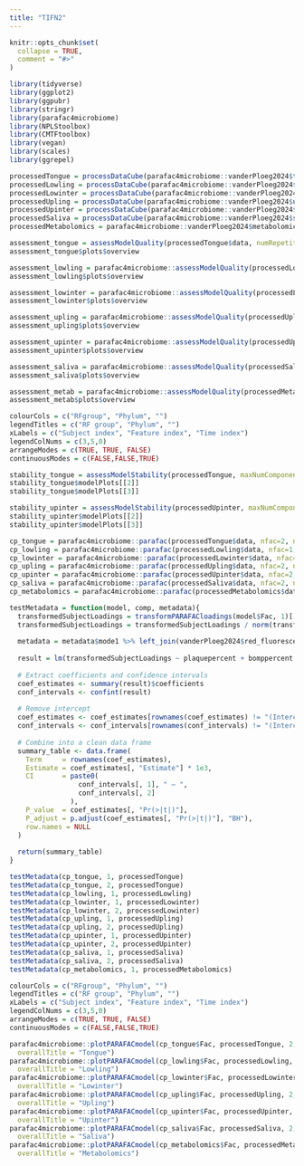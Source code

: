 ```yaml
---
title: "TIFN2"
---
```


```r
knitr::opts_chunk$set(
  collapse = TRUE,
  comment = "#>"
)
```

```r
library(tidyverse)
library(ggplot2)
library(ggpubr)
library(stringr)
library(parafac4microbiome)
library(NPLStoolbox)
library(CMTFtoolbox)
library(vegan)
library(scales)
library(ggrepel)
```

```r
processedTongue = processDataCube(parafac4microbiome::vanderPloeg2024$tongue, sparsityThreshold=0.50, considerGroups=TRUE, groupVariable="RFgroup", CLR=TRUE, centerMode=1, scaleMode=2)
processedLowling = processDataCube(parafac4microbiome::vanderPloeg2024$lower_jaw_lingual, sparsityThreshold=0.50, considerGroups=TRUE, groupVariable="RFgroup", CLR=TRUE, centerMode=1, scaleMode=2)
processedLowinter = processDataCube(parafac4microbiome::vanderPloeg2024$lower_jaw_interproximal, sparsityThreshold=0.50, considerGroups=TRUE, groupVariable="RFgroup", CLR=TRUE, centerMode=1, scaleMode=2)
processedUpling = processDataCube(parafac4microbiome::vanderPloeg2024$upper_jaw_lingual, sparsityThreshold=0.50, considerGroups=TRUE, groupVariable="RFgroup", CLR=TRUE, centerMode=1, scaleMode=2)
processedUpinter = processDataCube(parafac4microbiome::vanderPloeg2024$upper_jaw_interproximal, sparsityThreshold=0.50, considerGroups=TRUE, groupVariable="RFgroup", CLR=TRUE, centerMode=1, scaleMode=2)
processedSaliva = processDataCube(parafac4microbiome::vanderPloeg2024$saliva, sparsityThreshold=0.50, considerGroups=TRUE, groupVariable="RFgroup", CLR=TRUE, centerMode=1, scaleMode=2)
processedMetabolomics = parafac4microbiome::vanderPloeg2024$metabolomics
```

```r
assessment_tongue = assessModelQuality(processedTongue$data, numRepetitions=10, numCores=10)
assessment_tongue$plots$overview

assessment_lowling = parafac4microbiome::assessModelQuality(processedLowling$data, numRepetitions=10, numCores=10)
assessment_lowling$plots$overview

assessment_lowinter = parafac4microbiome::assessModelQuality(processedLowinter$data, numRepetitions=10, numCores=10)
assessment_lowinter$plots$overview

assessment_upling = parafac4microbiome::assessModelQuality(processedUpling$data, numRepetitions=10, numCores=10)
assessment_upling$plots$overview

assessment_upinter = parafac4microbiome::assessModelQuality(processedUpinter$data, numRepetitions=10, numCores=10)
assessment_upinter$plots$overview

assessment_saliva = parafac4microbiome::assessModelQuality(processedSaliva$data, numRepetitions=10, numCores=10)
assessment_saliva$plots$overview

assessment_metab = parafac4microbiome::assessModelQuality(processedMetabolomics$data, numRepetitions=10, numCores=10)
assessment_metab$plots$overview
```

```r
colourCols = c("RFgroup", "Phylum", "")
legendTitles = c("RF group", "Phylum", "")
xLabels = c("Subject index", "Feature index", "Time index")
legendColNums = c(3,5,0)
arrangeModes = c(TRUE, TRUE, FALSE)
continuousModes = c(FALSE,FALSE,TRUE)

stability_tongue = assessModelStability(processedTongue, maxNumComponents=3, numFolds=10, colourCols=colourCols, legendTitles=legendTitles, xLabels = xLabels, legendColNums=legendColNums, arrangeModes=arrangeModes, numCores=parallel::detectCores())
stability_tongue$modelPlots[[2]]
stability_tongue$modelPlots[[3]]

stability_upinter = assessModelStability(processedUpinter, maxNumComponents=3, numFolds=10, colourCols=colourCols, legendTitles=legendTitles, xLabels = xLabels, legendColNums=legendColNums, arrangeModes=arrangeModes, numCores=parallel::detectCores())
stability_upinter$modelPlots[[2]]
stability_upinter$modelPlots[[3]]
```

```r
cp_tongue = parafac4microbiome::parafac(processedTongue$data, nfac=2, nstart=100)
cp_lowling = parafac4microbiome::parafac(processedLowling$data, nfac=1, nstart=100)
cp_lowinter = parafac4microbiome::parafac(processedLowinter$data, nfac=2, nstart=100)
cp_upling = parafac4microbiome::parafac(processedUpling$data, nfac=2, nstart=100)
cp_upinter = parafac4microbiome::parafac(processedUpinter$data, nfac=2, nstart=100)
cp_saliva = parafac4microbiome::parafac(processedSaliva$data, nfac=2, nstart=100)
cp_metabolomics = parafac4microbiome::parafac(processedMetabolomics$data, nfac=1, nstart=100)
```

```r
testMetadata = function(model, comp, metadata){
  transformedSubjectLoadings = transformPARAFACloadings(model$Fac, 1)[,comp]
  transformedSubjectLoadings = transformedSubjectLoadings / norm(transformedSubjectLoadings, "2")
  
  metadata = metadata$mode1 %>% left_join(vanderPloeg2024$red_fluorescence %>% select(subject,day,Area_delta_R30,plaquepercent,bomppercent) %>% filter(day==14), by="subject")
  
  result = lm(transformedSubjectLoadings ~ plaquepercent + bomppercent + Area_delta_R30 + gender + age, data=metadata)
  
  # Extract coefficients and confidence intervals
  coef_estimates <- summary(result)$coefficients
  conf_intervals <- confint(result)
  
  # Remove intercept
  coef_estimates <- coef_estimates[rownames(coef_estimates) != "(Intercept)", ]
  conf_intervals <- conf_intervals[rownames(conf_intervals) != "(Intercept)", ]
  
  # Combine into a clean data frame
  summary_table <- data.frame(
    Term     = rownames(coef_estimates),
    Estimate = coef_estimates[, "Estimate"] * 1e3,
    CI       = paste0(
                 conf_intervals[, 1], " – ",
                 conf_intervals[, 2]
               ),
    P_value  = coef_estimates[, "Pr(>|t|)"],
    P_adjust = p.adjust(coef_estimates[, "Pr(>|t|)"], "BH"),
    row.names = NULL
  )
  
  return(summary_table)
}

testMetadata(cp_tongue, 1, processedTongue)
testMetadata(cp_tongue, 2, processedTongue)
testMetadata(cp_lowling, 1, processedLowling)
testMetadata(cp_lowinter, 1, processedLowinter)
testMetadata(cp_lowinter, 2, processedLowinter)
testMetadata(cp_upling, 1, processedUpling)
testMetadata(cp_upling, 2, processedUpling)
testMetadata(cp_upinter, 1, processedUpinter)
testMetadata(cp_upinter, 2, processedUpinter)
testMetadata(cp_saliva, 1, processedSaliva)
testMetadata(cp_saliva, 2, processedSaliva)
testMetadata(cp_metabolomics, 1, processedMetabolomics)
```

```r
colourCols = c("RFgroup", "Phylum", "")
legendTitles = c("RF group", "Phylum", "")
xLabels = c("Subject index", "Feature index", "Time index")
legendColNums = c(3,5,0)
arrangeModes = c(TRUE, TRUE, FALSE)
continuousModes = c(FALSE,FALSE,TRUE)

parafac4microbiome::plotPARAFACmodel(cp_tongue$Fac, processedTongue, 2, colourCols, legendTitles, xLabels, legendColNums, arrangeModes, continuousModes,
  overallTitle = "Tongue")
parafac4microbiome::plotPARAFACmodel(cp_lowling$Fac, processedLowling, 1, colourCols, legendTitles, xLabels, legendColNums, arrangeModes, continuousModes,
  overallTitle = "Lowling")
parafac4microbiome::plotPARAFACmodel(cp_lowinter$Fac, processedLowinter, 2, colourCols, legendTitles, xLabels, legendColNums, arrangeModes, continuousModes,
  overallTitle = "Lowinter")
parafac4microbiome::plotPARAFACmodel(cp_upling$Fac, processedUpling, 2, colourCols, legendTitles, xLabels, legendColNums, arrangeModes, continuousModes,
  overallTitle = "Upling")
parafac4microbiome::plotPARAFACmodel(cp_upinter$Fac, processedUpinter, 2, colourCols, legendTitles, xLabels, legendColNums, arrangeModes, continuousModes,
  overallTitle = "Upinter")
parafac4microbiome::plotPARAFACmodel(cp_saliva$Fac, processedSaliva, 2, colourCols, legendTitles, xLabels, legendColNums, arrangeModes, continuousModes,
  overallTitle = "Saliva")
parafac4microbiome::plotPARAFACmodel(cp_metabolomics$Fac, processedMetabolomics, 1, colourCols, legendTitles, xLabels, legendColNums, arrangeModes, continuousModes,
  overallTitle = "Metabolomics")
```

